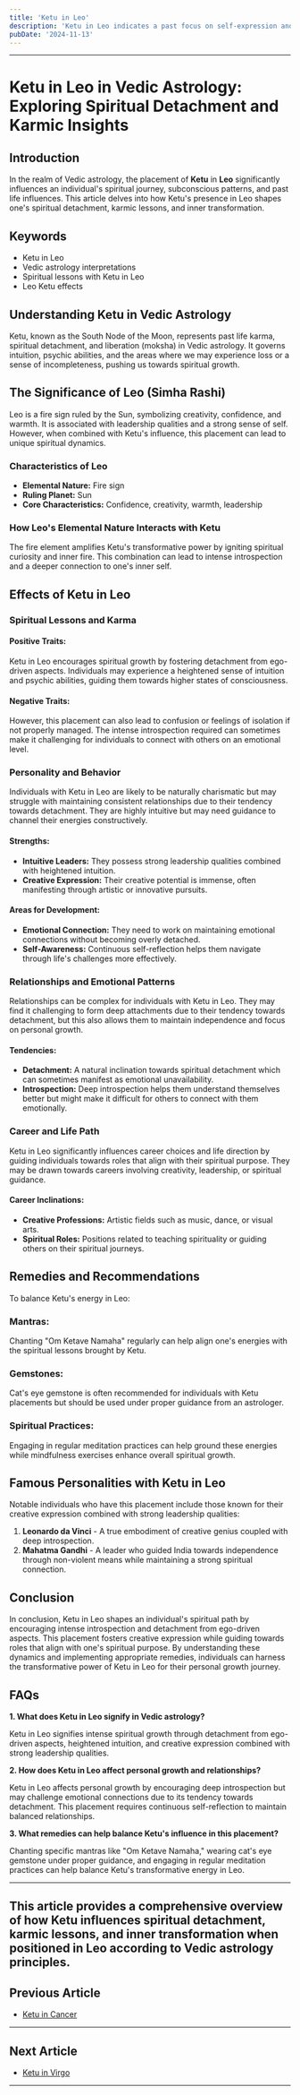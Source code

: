 ```yaml
---
title: 'Ketu in Leo'
description: 'Ketu in Leo indicates a past focus on self-expression and creativity. Individuals may feel reluctant to be in the spotlight and may struggle with self-confidence but have innate creative talents.'
pubDate: '2024-11-13'
---
```


---

# Ketu in Leo in Vedic Astrology: Exploring Spiritual Detachment and Karmic Insights

## Introduction

In the realm of Vedic astrology, the placement of **Ketu** in **Leo** significantly influences an individual's spiritual journey, subconscious patterns, and past life influences. This article delves into how Ketu's presence in Leo shapes one's spiritual detachment, karmic lessons, and inner transformation.

## Keywords

- Ketu in Leo
- Vedic astrology interpretations
- Spiritual lessons with Ketu in Leo
- Leo Ketu effects

## Understanding Ketu in Vedic Astrology

Ketu, known as the South Node of the Moon, represents past life karma, spiritual detachment, and liberation (moksha) in Vedic astrology. It governs intuition, psychic abilities, and the areas where we may experience loss or a sense of incompleteness, pushing us towards spiritual growth.

## The Significance of Leo (Simha Rashi)

Leo is a fire sign ruled by the Sun, symbolizing creativity, confidence, and warmth. It is associated with leadership qualities and a strong sense of self. However, when combined with Ketu's influence, this placement can lead to unique spiritual dynamics.

### Characteristics of Leo

- **Elemental Nature:** Fire sign
- **Ruling Planet:** Sun
- **Core Characteristics:** Confidence, creativity, warmth, leadership

### How Leo's Elemental Nature Interacts with Ketu

The fire element amplifies Ketu's transformative power by igniting spiritual curiosity and inner fire. This combination can lead to intense introspection and a deeper connection to one's inner self.

## Effects of Ketu in Leo

### Spiritual Lessons and Karma

#### Positive Traits:
Ketu in Leo encourages spiritual growth by fostering detachment from ego-driven aspects. Individuals may experience a heightened sense of intuition and psychic abilities, guiding them towards higher states of consciousness.

#### Negative Traits:
However, this placement can also lead to confusion or feelings of isolation if not properly managed. The intense introspection required can sometimes make it challenging for individuals to connect with others on an emotional level.

### Personality and Behavior

Individuals with Ketu in Leo are likely to be naturally charismatic but may struggle with maintaining consistent relationships due to their tendency towards detachment. They are highly intuitive but may need guidance to channel their energies constructively.

#### Strengths:
- **Intuitive Leaders:** They possess strong leadership qualities combined with heightened intuition.
- **Creative Expression:** Their creative potential is immense, often manifesting through artistic or innovative pursuits.

#### Areas for Development:
- **Emotional Connection:** They need to work on maintaining emotional connections without becoming overly detached.
- **Self-Awareness:** Continuous self-reflection helps them navigate through life's challenges more effectively.

### Relationships and Emotional Patterns

Relationships can be complex for individuals with Ketu in Leo. They may find it challenging to form deep attachments due to their tendency towards detachment, but this also allows them to maintain independence and focus on personal growth.

#### Tendencies:
- **Detachment:** A natural inclination towards spiritual detachment which can sometimes manifest as emotional unavailability.
- **Introspection:** Deep introspection helps them understand themselves better but might make it difficult for others to connect with them emotionally.

### Career and Life Path

Ketu in Leo significantly influences career choices and life direction by guiding individuals towards roles that align with their spiritual purpose. They may be drawn towards careers involving creativity, leadership, or spiritual guidance.

#### Career Inclinations:
- **Creative Professions:** Artistic fields such as music, dance, or visual arts.
- **Spiritual Roles:** Positions related to teaching spirituality or guiding others on their spiritual journeys.

## Remedies and Recommendations

To balance Ketu's energy in Leo:

### Mantras:
Chanting "Om Ketave Namaha" regularly can help align one's energies with the spiritual lessons brought by Ketu.

### Gemstones:
Cat's eye gemstone is often recommended for individuals with Ketu placements but should be used under proper guidance from an astrologer.

### Spiritual Practices:
Engaging in regular meditation practices can help ground these energies while mindfulness exercises enhance overall spiritual growth.

## Famous Personalities with Ketu in Leo

Notable individuals who have this placement include those known for their creative expression combined with strong leadership qualities:

1. **Leonardo da Vinci** - A true embodiment of creative genius coupled with deep introspection.
2. **Mahatma Gandhi** - A leader who guided India towards independence through non-violent means while maintaining a strong spiritual connection.

## Conclusion

In conclusion, Ketu in Leo shapes an individual's spiritual path by encouraging intense introspection and detachment from ego-driven aspects. This placement fosters creative expression while guiding towards roles that align with one's spiritual purpose. By understanding these dynamics and implementing appropriate remedies, individuals can harness the transformative power of Ketu in Leo for their personal growth journey.

## FAQs

**1. What does Ketu in Leo signify in Vedic astrology?**

Ketu in Leo signifies intense spiritual growth through detachment from ego-driven aspects, heightened intuition, and creative expression combined with strong leadership qualities.

**2. How does Ketu in Leo affect personal growth and relationships?**

Ketu in Leo affects personal growth by encouraging deep introspection but may challenge emotional connections due to its tendency towards detachment. This placement requires continuous self-reflection to maintain balanced relationships.

**3. What remedies can help balance Ketu's influence in this placement?**

Chanting specific mantras like "Om Ketave Namaha," wearing cat's eye gemstone under proper guidance, and engaging in regular meditation practices can help balance Ketu's transformative energy in Leo.


---

This article provides a comprehensive overview of how Ketu influences spiritual detachment, karmic lessons, and inner transformation when positioned in Leo according to Vedic astrology principles.
---

## Previous Article
- [Ketu in Cancer](/blogs-md/0809_Ketu_in_Rashi/080904_Ketu_in_Cancer.mdx)

---

## Next Article
- [Ketu in Virgo](/blogs-md/0809_Ketu_in_Rashi/080906_Ketu_in_Virgo.mdx)

---
